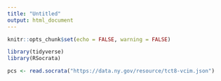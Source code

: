 ---
title: "Untitled"
output: html_document
---

```{r setup, include=FALSE}
knitr::opts_chunk$set(echo = FALSE, warning = FALSE)

library(tidyverse)
library(RSocrata)

pcs <- read.socrata("https://data.ny.gov/resource/tct8-vcim.json")

```

